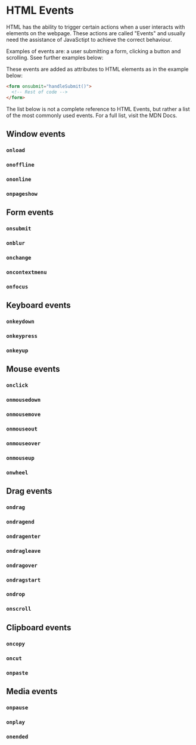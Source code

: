 # HTML Events

HTML has the ability to trigger certain actions when a user interacts with elements on the webpage. These actions are called "Events" and usually need the assistance of JavaSctipt to achieve the correct behaviour.

Examples of events are: a user submitting a form, clicking a button and scrolling. Ssee further examples below:

These events are added as attributes to HTML elements as in the example below:

```html
<form onsubmit="handleSubmit()">
  <!-- Rest of code -->
</form>
```

The list below is not a complete reference to HTML Events, but rather a list of the most commonly used events. For a full list, visit the MDN Docs.

## Window events

### `onload`

### `onoffline`

### `ononline`

### `onpageshow`

## Form events

### `onsubmit`

### `onblur`

### `onchange`

### `oncontextmenu`

### `onfocus`

## Keyboard events

### `onkeydown`

### `onkeypress`

### `onkeyup`

## Mouse events

### `onclick`

### `onmousedown`

### `onmousemove`

### `onmouseout`

### `onmouseover`

### `onmouseup`

### `onwheel`

## Drag events

### `ondrag`

### `ondragend`

### `ondragenter`

### `ondragleave`

### `ondragover`

### `ondragstart`

### `ondrop`

### `onscroll`

## Clipboard events

### `oncopy`

### `oncut`

### `onpaste`

## Media events

### `onpause`

### `onplay`

### `onended`
